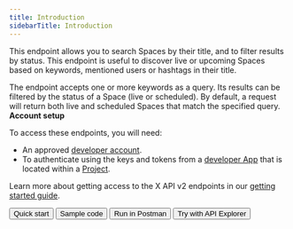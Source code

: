 ---
title: Introduction
sidebarTitle: Introduction
---


This endpoint allows you to search Spaces by their title, and to filter results by status. This endpoint is useful to discover live or upcoming Spaces based on keywords, mentioned users or hashtags in their title.

The endpoint accepts one or more keywords as a query. Its results can be filtered by the status of a Space (live or scheduled). By default, a request will return both live and scheduled Spaces that match the specified query.
<Note>
**Account setup**

To access these endpoints, you will need:

* An approved [developer account](https://developer.x.com/en/portal/petition/essential/basic-info).
* To authenticate using the keys and tokens from a [developer App](/resources/fundamentals/developer-apps) that is located within a [Project](/resources/fundamentals/projects). 

Learn more about getting access to the X API v2 endpoints in our [getting started guide](/x-api/getting-started/getting-access).
</Note>
<div className="flex space-x-2">
<Button href="/x-api/spaces/search/quickstart">
  Quick start
</Button>
<Button href="https://github.com/xdevplatform/Twitter-API-v2-sample-code">
  Sample code
</Button>
<Button href="https://app.getpostman.com/run-collection/9956214-784efcda-ed4c-4491-a4c0-a26470a67400">
  Run in Postman
</Button>
<Button href="https://developer.x.com/apitools/api?endpoint=/2/spaces/search&method=get">
  Try with API Explorer
</Button>
</div>
